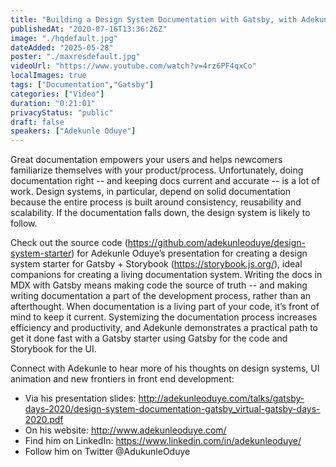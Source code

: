 ```yaml
---
title: "Building a Design System Documentation with Gatsby, with Adekunle Oduye"
publishedAt: "2020-07-16T13:36:26Z"
image: "./hqdefault.jpg"
dateAdded: "2025-05-28"
poster: "./maxresdefault.jpg"
videoUrl: "https://www.youtube.com/watch?v=4rz6PF4qxCo"
localImages: true
tags: ["Documentation","Gatsby"]
categories: ["Video"]
duration: "0:21:01"
privacyStatus: "public"
draft: false
speakers: ["Adekunle Oduye"]
---
```

Great documentation empowers your users and helps newcomers familiarize themselves with your product/process. Unfortunately, doing documentation right -- and keeping docs current and accurate -- is a lot of work. Design systems, in particular, depend on solid documentation because the entire process is built around consistency, reusability and scalability. If the documentation falls down, the design system is likely to follow. 

Check out the source code (https://github.com/adekunleoduye/design-system-starter) for Adekunle Oduye’s presentation for creating a design system starter for Gatsby + Storybook (https://storybook.js.org/), ideal companions for creating a living documentation system. Writing the docs in MDX with Gatsby means making code the source of truth -- and making writing documentation a part of the development process, rather than an afterthought. When documentation is a living part of your code, it’s front of mind to keep it current. Systemizing the documentation process increases efficiency and productivity, and Adekunle demonstrates a practical path to get it done fast with a Gatsby starter using Gatsby for the code and Storybook for the UI.

Connect with Adekunle to hear more of his thoughts on design systems, UI animation and new frontiers in front end development:
-  Via his presentation slides: http://adekunleoduye.com/talks/gatsby-days-2020/design-system-documentation-gatsby_virtual-gatsby-days-2020.pdf
- On his website: http://www.adekunleoduye.com/
- Find him on LinkedIn: https://www.linkedin.com/in/adekunleoduye/
- Follow him on Twitter @AdukunleOduye
